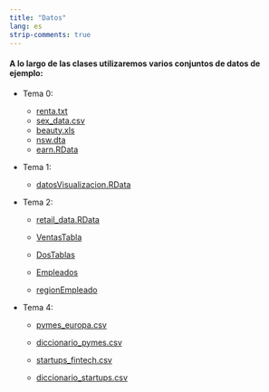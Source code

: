 ```yaml
---
title: "Datos"
lang: es
strip-comments: true
---
```


####  A lo largo de las clases utilizaremos varios conjuntos de datos de ejemplo:


* Tema 0:
  + [renta.txt](https://raw.githubusercontent.com/albarran/00datos/main/renta.txt)
  + [sex_data.csv](https://raw.githubusercontent.com/albarran/00datos/main/sex_data.csv)
  + [beauty.xls](https://raw.githubusercontent.com/albarran/00datos/main/beauty.xls)
  + [nsw.dta](https://raw.githubusercontent.com/albarran/00datos/main/nsw.dta)
  + [earn.RData](https://raw.githubusercontent.com/albarran/00datos/main/earn.RData)


* Tema 1:

	+ [datosVisualizacion.RData](https://raw.githubusercontent.com/albarran/00datos/main/datosVisualizacion.RData)


* Tema 2:

  + [retail_data.RData](https://raw.githubusercontent.com/albarran/00datos/main/retail_data.RData)

  + [VentasTabla](https://raw.githubusercontent.com/albarran/00datos/main/VentasTabla.xlsx)
  + [DosTablas](https://raw.githubusercontent.com/albarran/00datos/main/DosTablas.xlsx)

  + [Empleados](https://raw.githubusercontent.com/albarran/00datos/main/empleados.csv.zip)
  + [regionEmpleado](https://raw.githubusercontent.com/albarran/00datos/main/regionEmpleado.xlsx) 

* Tema 4:

  + [pymes_europa.csv](https://raw.githubusercontent.com/albarran/00datos/main/pymes_europa.csv)
  + [diccionario_pymes.csv](https://raw.githubusercontent.com/albarran/00datos/main/diccionario_pymes.csv)

  + [startups_fintech.csv](https://raw.githubusercontent.com/albarran/00datos/main/startups_fintech.csv)
  + [diccionario_startups.csv](https://raw.githubusercontent.com/albarran/00datos/main/diccionario_startups.csv)


<!--
* Tema 6:

  + [descuento.csv](https://raw.githubusercontent.com/albarran/00datos/main/descuento.csv)

  + [census.csv](https://raw.githubusercontent.com/albarran/00datos/main/census.csv)

  + [health_insurance.csv](https://raw.githubusercontent.com/albarran/00datos/main/health_insurance.csv)

<!--
* Tema 14:

  + [clientes.csv](https://raw.githubusercontent.com/albarran/00datos/main/clientes.csv)


<!--
-->


<br>

